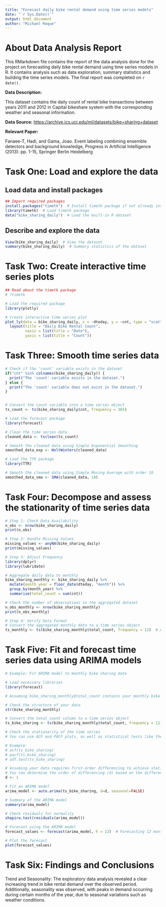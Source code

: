 ```yaml
---
title: "Forecast daily bike rental demand using time series models"
date: "`r Sys.Date()`"
output: html_document
author: "Michael Roque"
---
```


# About Data Analysis Report

This RMarkdown file contains the report of the data analysis done for the project on forecasting daily bike rental demand using time series models in R. It contains analysis such as data exploration, summary statistics and building the time series models. The final report was completed on `r date()`.

**Data Description:**

This dataset contains the daily count of rental bike transactions between years 2011 and 2012 in Capital bikeshare system with the corresponding weather and seasonal information.

**Data Source:** <https://archive.ics.uci.edu/ml/datasets/bike+sharing+dataset>

**Relevant Paper:**

Fanaee-T, Hadi, and Gama, Joao. Event labeling combining ensemble detectors and background knowledge, Progress in Artificial Intelligence (2013): pp. 1-15, Springer Berlin Heidelberg

# Task One: Load and explore the data

## Load data and install packages

```r
## Import required packages
install.packages("timetk")  # Install timetk package if not already installed
library(timetk)  # Load timetk package
data("bike_sharing_daily")  # Load the built-in R dataset
```

## Describe and explore the data

```r
View(bike_sharing_daily)  # View the dataset
summary(bike_sharing_daily)  # Summary statistics of the dataset
```

# Task Two: Create interactive time series plots

```r
## Read about the timetk package
# ?timetk

# Load the required package
library(plotly)

# Create interactive time series plot
plot_ly(data = bike_sharing_daily, x = ~dteday, y = ~cnt, type = "scatter", mode = "lines") %>%
  layout(title = "Daily Bike Rental Count",
         xaxis = list(title = "Date"),
         yaxis = list(title = "Count"))

```

# Task Three: Smooth time series data

```r

# Check if the 'count' variable exists in the dataset
if("cnt" %in% colnames(bike_sharing_daily)) {
  print("The 'count' variable exists in the dataset.")
} else {
  print("The 'count' variable does not exist in the dataset.")
}


# Convert the count variable into a time series object
ts_count <- ts(bike_sharing_daily$cnt, frequency = 365)

# Load the forecast package
library(forecast)

# Clean the time series data
cleaned_data <- tsclean(ts_count)

# Smooth the cleaned data using Simple Exponential Smoothing
smoothed_data_exp <- HoltWinters(cleaned_data)

# Load the TTR package
library(TTR)

# Smooth the cleaned data using Simple Moving Average with order 10
smoothed_data_sma <- SMA(cleaned_data, 10)


```

# Task Four: Decompose and assess the stationarity of time series data

```r

# Step 1: Check Data Availability
n_obs <- nrow(bike_sharing_daily)
print(n_obs)

# Step 2: Handle Missing Values
missing_values <- anyNA(bike_sharing_daily)
print(missing_values)

# Step 3: Adjust Frequency
library(dplyr)
library(lubridate)

# Aggregate daily data to monthly
bike_sharing_monthly <- bike_sharing_daily %>%
  mutate(month_year = floor_date(dteday, "month")) %>%
  group_by(month_year) %>%
  summarise(total_count = sum(cnt))

# Check the number of observations in the aggregated dataset
n_obs_monthly <- nrow(bike_sharing_monthly)
print(n_obs_monthly)

# Step 4: Verify Data Format
# Convert the aggregated monthly data to a time series object
ts_monthly <- ts(bike_sharing_monthly$total_count, frequency = 12)  # Assuming monthly frequency (12 months per year)


```

# Task Five: Fit and forecast time series data using ARIMA models

```r

# Example: Fit ARIMA model to monthly bike sharing data

# Load necessary libraries
library(forecast)

# Assuming bike_sharing_monthly$total_count contains your monthly bike sharing data

# Check the structure of your data
str(bike_sharing_monthly)

# Convert the total_count column to a time series object
ts_bike_sharing <- ts(bike_sharing_monthly$total_count, frequency = 12)  # Assuming monthly data

# Check the stationarity of the time series
# You can use ACF and PACF plots, as well as statistical tests like the Augmented Dickey-Fuller test

# Example:
# acf(ts_bike_sharing)
# pacf(ts_bike_sharing)
# adf.test(ts_bike_sharing)

# Assuming your data requires first-order differencing to achieve stationarity
# You can determine the order of differencing (d) based on the differencing required to make the series stationary
d <- 1

# Fit an ARIMA model
arima_model <- auto.arima(ts_bike_sharing, d=d, seasonal=FALSE)

# Summary of the ARIMA model
summary(arima_model)

# Check residuals for normality
shapiro.test(residuals(arima_model))

# Forecast using the ARIMA model
forecast_values <- forecast(arima_model, h = 12)  # Forecasting 12 months ahead

# Plot the forecast
plot(forecast_values)

```

# Task Six: Findings and Conclusions

Trend and Seasonality: The exploratory data analysis revealed a clear increasing trend in bike rental demand over the observed period. Additionally, seasonality was observed, with peaks in demand occurring during certain months of the year, due to seasonal variations such as weather conditions.
